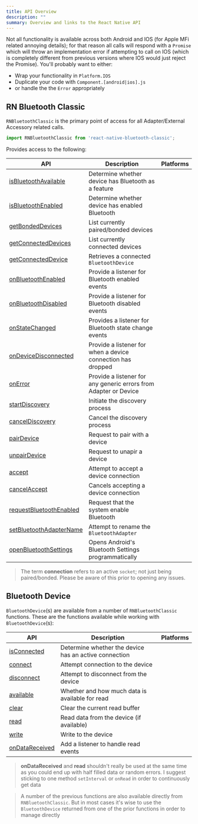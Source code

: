 ```yaml
---
title: API Overview
description: ""
summary: Overview and links to the React Native API
---
```



Not all functionality is available across both Android and IOS (for Apple MFi related annoying details); for that reason all calls will respond with a `Promise` which will throw an implementation error if attempting to call on IOS (which is completely different from previous versions where IOS would just reject the Promise).  You'll probably want to either:

- Wrap your functionality in `Platform.IOS`
- Duplicate your code with `Component.[android|ios].js`
- or handle the the `Error` appropriately

## RN Bluetooth Classic

`RNBluetoothClassic` is the primary point of access for all Adapter/External Accessory related calls.

```javascript
import RNBluetoothClassic from 'react-native-bluetooth-classic';
```

Provides access to the following:

| API                                                                                    | Description                                                      | Platforms                       |
| -------------------------------------------------------------------------------------- | ---------------------------------------------------------------- | ------------------------------- |
| [isBluetoothAvailable](/react-native/rn-bluetooth-classic/#isbluetoothavailable)       | Determine whether device has Bluetooth as a feature              | <IoLogoAndroid/> <IoLogoApple/> |
| [isBluetoothEnabled](/react-native/rn-bluetooth-classic/#isbluetoothenabled)           | Determine whether device has enabled Bluetooth                   | <IoLogoAndroid/> <IoLogoApple/> |
| [getBondedDevices](/react-native/rn-bluetooth-classic/#getbondeddevices)               | List currently paired/bonded devices                             | <IoLogoAndroid/> <IoLogoApple/> |
| [getConnectedDevices](/react-native/rn-bluetooth-classic/#getconnecteddevices)         | List currently connected devices                                 | <IoLogoAndroid/> <IoLogoApple/> |
| [getConnectedDevice](/react-native/rn-bluetooth-classic/#getconnecteddevice)           | Retrieves a connected `BluetoothDevice`                          | <IoLogoAndroid/> <IoLogoApple/> |
| [onBluetoothEnabled](/react-native/rn-bluetooth-classic/#onbluetoothenabled)           | Provide a listener for Bluetooth enabled events                  | <IoLogoAndroid/> <IoLogoApple/> |
| [onBluetoothDisabled](/react-native/rn-bluetooth-classic/#onbluetoothdisabled)         | Provide a listener for Bluetooth disabled events                 | <IoLogoAndroid/> <IoLogoApple/> |
| [onStateChanged](/react-native/rn-bluetooth-classic/#onstatechanged)                   | Provides a listener for Bluetooth state change events            | <IoLogoAndroid/> <IoLogoApple/> |
| [onDeviceDisconnected](/react-native/rn-bluetooth-classic/#ondevicedisconnected)       | Provide a listener for when a device connection has dropped      | <IoLogoAndroid/> <IoLogoApple/> |
| [onError](/react-native/rn-bluetooth-classic/#onerror)                                 | Provide a listener for any generic errors from Adapter or Device | <IoLogoAndroid/> <IoLogoApple/> |
| [startDiscovery](/react-native/rn-bluetooth-classic/#startdiscovery)                   | Initiate the discovery process                                   | <IoLogoAndroid/>                |
| [cancelDiscovery](/react-native/rn-bluetooth-classic/#canceldiscovery)                 | Cancel the discovery process                                     | <IoLogoAndroid/>                |
| [pairDevice](/react-native/rn-bluetooth-classic/#pairdevice)                           | Request to pair with a device                                    | <IoLogoAndroid/>                |
| [unpairDevice](/react-native/rn-bluetooth-classic/#unpairdevice)                       | Request to unapir a device                                       | <IoLogoAndroid/>                |
| [accept](/react-native/rn-bluetooth-classic/#accept)                                   | Attempt to accept a device connection                            | <IoLogoAndroid/>                |
| [cancelAccept](/react-native/rn-bluetooth-classic/#cancelaccept)                       | Cancels accepting a device connection                            | <IoLogoAndroid/>                |
| [requestBluetoothEnabled](/react-native/rn-bluetooth-classic/#requestbluetoothenabled) | Request that the system enable Bluetooth                         | <IoLogoAndroid/>                |
| [setBluetoothAdapterName](/react-native/rn-bluetooth-classic/#setbluetoothadaptername) | Attempt to rename the `BluetoothAdapter`                         | <IoLogoAndroid/>                |
| [openBluetoothSettings](/react-native/rn-bluetooth-classic/#openbluetoothsettings)     | Opens Android's Bluetooth Settings programmatically              | <IoLogoAndroid/>                |

> The term **connection** refers to an active `socket`; not just being paired/bonded.  Please be aware of this prior to opening any issues.

## Bluetooth Device

`BluetoothDevice`(s) are available from a number of `RNBluetoothClassic` functions. These are the functions available while working with `BluetoothDevice`(s):

| API                | Description                                           | Platforms                       |
| ------------------ | ----------------------------------------------------- | ------------------------------- |
| [isConnected]()    | Determine whether the device has an active connection | <IoLogoAndroid/> <IoLogoApple/> |
| [connect]()        | Attempt connection to the device                      | <IoLogoAndroid/> <IoLogoApple/> |
| [disconnect]()     | Attempt to disconnect from the device                 | <IoLogoAndroid/> <IoLogoApple/> |
| [available]()      | Whether and how much data is available for read       | <IoLogoAndroid/> <IoLogoApple/> |
| [clear]()          | Clear the current read buffer                         | <IoLogoAndroid/> <IoLogoApple/> |
| [read]()           | Read data from the device (if available)              | <IoLogoAndroid/> <IoLogoApple/> |
| [write]()          | Write to the device                                   | <IoLogoAndroid/> <IoLogoApple/> |
| [onDataReceived]() | Add a listener to handle read events                  | <IoLogoAndroid/> <IoLogoApple/> |

> **onDataReceived** and **read** shouldn't really be used at the same time as you could end up with half filled data or random errors. I suggest sticking to one method `setInterval` or `onRead` in order to continuously get data

> A number of the previous functions are also available directly from `RNBluetoothClassic`. But in most cases it's wise to use the `BluetoothDevice` returned from one of the prior functions in order to manage directly

